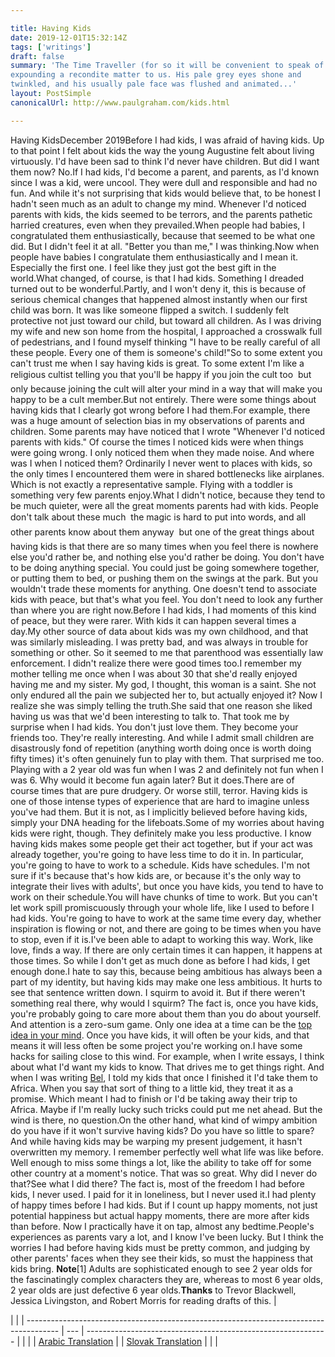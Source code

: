 ```yaml
---

title: Having Kids
date: 2019-12-01T15:32:14Z
tags: ['writings']
draft: false
summary: 'The Time Traveller (for so it will be convenient to speak of him) was
expounding a recondite matter to us. His pale grey eyes shone and
twinkled, and his usually pale face was flushed and animated...'
layout: PostSimple
canonicalUrl: http://www.paulgraham.com/kids.html

---
```


Having KidsDecember 2019Before I had kids, I was afraid of having kids. Up to that point I
felt about kids the way the young Augustine felt about living
virtuously. I'd have been sad to think I'd never have children.
But did I want them now? No.If I had kids, I'd become a parent, and parents, as I'd known since
I was a kid, were uncool. They were dull and responsible and had
no fun. And while it's not surprising that kids would believe that,
to be honest I hadn't seen much as an adult to change my mind.
Whenever I'd noticed parents with kids, the kids seemed to be
terrors, and the parents pathetic harried creatures, even when they
prevailed.When people had babies, I congratulated them enthusiastically,
because that seemed to be what one did. But I didn't feel it at
all. "Better you than me," I was thinking.Now when people have babies I congratulate them enthusiastically and
I mean it. Especially the first one. I feel like they just got the best gift in the world.What changed, of course, is that I had kids. Something I dreaded
turned out to be wonderful.Partly, and I won't deny it, this is because of serious chemical
changes that happened almost instantly when our first child was
born. It was like someone flipped a switch. I suddenly felt
protective not just toward our child, but toward all children. As I was
driving my wife and new son home from the hospital, I approached a
crosswalk full of pedestrians, and I found myself thinking "I have
to be really careful of all these people. Every one of them is
someone's child!"So to some extent you can't trust me when I say having kids is
great. To some extent I'm like a religious cultist telling you
that you'll be happy if you join the cult too  but only because
joining the cult will alter your mind in a way that will make you
happy to be a cult member.But not entirely. There were some things
about having kids that I clearly got wrong before I had them.For example, there was a huge amount of selection bias in my
observations of parents and children. Some parents may have noticed
that I wrote "Whenever I'd noticed parents with kids." Of course
the times I noticed kids were when things were going wrong. I only
noticed them when they made noise. And where was I when I noticed
them? Ordinarily I never went to places with kids, so the only
times I encountered them were in shared bottlenecks like airplanes.
Which is not exactly a representative sample. Flying with a toddler
is something very few parents enjoy.What I didn't notice, because they tend to be much quieter, were
all the great moments parents had with kids. People don't talk about
these much  the magic is hard to put into words, and all other
parents know about them anyway  but one of the great things about
having kids is that there are so many times when you feel there is
nowhere else you'd rather be, and nothing else you'd rather be
doing. You don't have to be doing anything special. You could just
be going somewhere together, or putting them to bed, or pushing
them on the swings at the park. But you wouldn't trade these moments
for anything. One doesn't tend to associate kids with peace, but
that's what you feel. You don't need to look any
further than where you are right now.Before I had kids, I had moments of this kind of peace, but they
were rarer. With kids it can happen several times a day.My other source of data about kids was my own childhood, and that
was similarly misleading. I was pretty bad, and was always in trouble
for something or other. So it seemed to me that parenthood was
essentially law enforcement. I didn't realize there were good times
too.I remember my mother telling me once when I was about 30 that she'd
really enjoyed having me and my sister. My god, I thought, this
woman is a saint. She not only endured all the pain we subjected
her to, but actually enjoyed it? Now I realize she was simply telling
the truth.She said that one reason she liked having us was that we'd been
interesting to talk to. That took me by surprise when I had kids.
You don't just love them. They become your friends too. They're
really interesting. And while I admit small children are disastrously
fond of repetition (anything worth doing once is worth doing fifty
times) it's often genuinely fun to play with them. That surprised
me too. Playing with a 2 year old was fun when I was 2 and definitely
not fun when I was 6. Why would it become fun again later? But it
does.There are of course times that are pure drudgery. Or worse still,
terror. Having kids is one of those intense types of experience
that are hard to imagine unless you've had them. But it is not, as I
implicitly believed before having kids, simply your DNA heading for
the lifeboats.Some of my worries about having kids were right, though. They
definitely make you less productive. I know having kids makes some
people get their act together, but if your act was already together,
you're going to have less time to do it in. In particular, you're
going to have to work to a schedule. Kids have schedules. I'm not
sure if it's because that's how kids are, or because it's the only
way to integrate their lives with adults', but once you have kids,
you tend to have to work on their schedule.You will have chunks of time to work. But you can't let work spill
promiscuously through your whole life, like I used to before I had
kids. You're going to have to work at the same time every day,
whether inspiration is flowing or not, and there are going to be
times when you have to stop, even if it is.I've been able to adapt to working this way. Work, like love, finds
a way. If there are only certain times it can happen, it happens
at those times. So while I don't get as much done as before I had
kids, I get enough done.I hate to say this, because being ambitious has always been a part
of my identity, but having kids may make one less ambitious. It
hurts to see that sentence written down. I squirm to avoid it. But
if there weren't something real there, why would I squirm? The
fact is, once you have kids, you're probably going to care more
about them than you do about yourself. And attention is a zero-sum
game. Only one idea at a time can be the
[top idea in your mind](top.html).
Once you have kids, it will often be your kids, and that means it
will less often be some project you're working on.I have some hacks for sailing close to this wind. For example, when
I write essays, I think about what I'd want my kids to know. That
drives me to get things right. And when I was writing
[Bel](bel.html), I told
my kids that once I finished it I'd take them to Africa. When you
say that sort of thing to a little kid, they treat it as a promise.
Which meant I had to finish or I'd be taking away their trip to
Africa. Maybe if I'm really lucky such tricks could put me net
ahead. But the wind is there, no question.On the other hand, what kind of wimpy ambition do you have if it
won't survive having kids? Do you have so little to spare?And while having kids may be warping my present judgement, it hasn't
overwritten my memory. I remember perfectly well what life was like
before. Well enough to miss some things a lot, like the
ability to take off for some other country at a moment's notice.
That was so great. Why did I never do that?See what I did there? The fact is, most of the freedom I had before
kids, I never used. I paid for it in loneliness, but I never used
it.I had plenty of happy times before I had kids. But if I count up
happy moments, not just potential happiness but actual happy moments,
there are more after kids than before. Now I practically have it
on tap, almost any bedtime.People's experiences as parents
vary a lot, and I know I've been lucky. But I think the worries I
had before having kids must be pretty common, and judging by other
parents' faces when they see their kids, so must the happiness that
kids bring.
**Note**[1] Adults are sophisticated enough to see 2 year olds for the
fascinatingly complex characters they are, whereas to most 6 year
olds, 2 year olds are just defective 6 year olds.**Thanks** to Trevor Blackwell, Jessica Livingston, and Robert Morris
for reading drafts of this. |

|                                                                                        |
| -------------------------------------------------------------------------------------- | --- | ------------------------------------------------------------ |
|                                                                                        |
| [Arabic Translation](https://tldrarabiccontents.blogspot.com/2020/02/blog-post_3.html) |     | [Slovak Translation](https://otcom.sk/paul-graham-mat-deti/) |
|                                                                                        |
